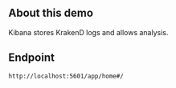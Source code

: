 ## About this demo
Kibana stores KrakenD logs and allows analysis.

## Endpoint
```
http://localhost:5601/app/home#/
```